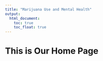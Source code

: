 ```yaml
---
title: "Marijuana Use and Mental Health"
output: 
  html_document:
    toc: true
    toc_float: true
---
```


# This is Our Home Page







